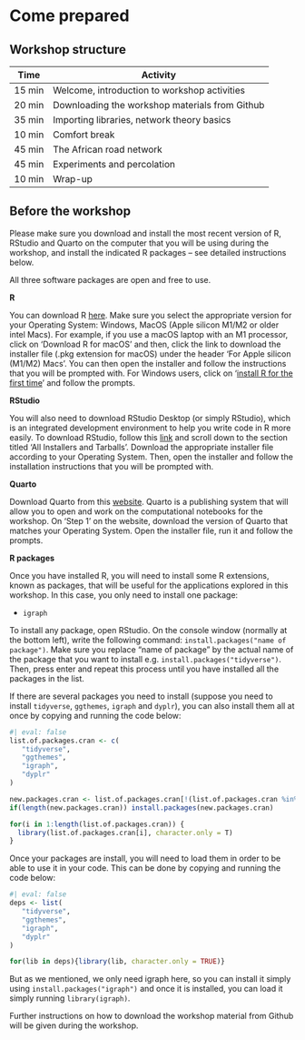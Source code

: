 # Come prepared

## Workshop structure

| Time   | Activity                                       |
|--------|------------------------------------------------|
| 15 min | Welcome, introduction to workshop activities   |
| 20 min | Downloading the workshop materials from Github |
| 35 min | Importing libraries, network theory basics     |
| 10 min | Comfort break                                  |
| 45 min | The African road network                       |
| 45 min | Experiments and percolation                    |
| 10 min | Wrap-up                                        |

## Before the workshop

::: callout-important
Please make sure you download and install the most recent version of R, RStudio and Quarto on the computer that you will be using during the workshop, and install the indicated R packages -- see detailed instructions below.
:::

::: callout-note
All three software packages are open and free to use.
:::

**R**

You can download R [here](https://cran.r-project.org/). Make sure you select the appropriate version for your Operating System: Windows, MacOS (Apple silicon M1/M2 or older intel Macs). For example, if you use a macOS laptop with an M1 processor, click on 'Download R for macOS' and then, click the link to download the installer file (.pkg extension for macOS) under the header 'For Apple silicon (M1/M2) Macs'. You can then open the installer and follow the instructions that you will be prompted with. For Windows users, click on '[install R for the first time](https://cran.r-project.org/bin/windows/base/)' and follow the prompts.

**RStudio**

You will also need to download RStudio Desktop (or simply RStudio), which is an integrated development environment to help you write code in R more easily. To download RStudio, follow this [link](https://posit.co/download/rstudio-desktop/) and scroll down to the section titled 'All Installers and Tarballs'. Download the appropriate installer file according to your Operating System. Then, open the installer and follow the installation instructions that you will be prompted with.

**Quarto**

Download Quarto from this [website](https://quarto.org/docs/get-started/). Quarto is a publishing system that will allow you to open and work on the computational notebooks for the workshop. On 'Step 1' on the website, download the version of Quarto that matches your Operating System. Open the installer file, run it and follow the prompts.

**R packages**

Once you have installed R, you will need to install some R extensions, known as packages, that will be useful for the applications explored in this workshop. In this case, you only need to install one package:

-   `igraph`

To install any package, open RStudio. On the console window (normally at the bottom left), write the following command: `install.packages("name of package")`. Make sure you replace "name of package" by the actual name of the package that you want to install e.g. `install.packages("tidyverse")`. Then, press enter and repeat this process until you have installed all the packages in the list.

If there are several packages you need to install (suppose you need to install `tidyverse`, `ggthemes`, `igraph` and `dyplr`), you can also install them all at once by copying and running the code below:

```r
#| eval: false
list.of.packages.cran <- c(
   "tidyverse",
   "ggthemes",
   "igraph",
   "dyplr"
)

new.packages.cran <- list.of.packages.cran[!(list.of.packages.cran %in% installed.packages()[,"Package"])]
if(length(new.packages.cran)) install.packages(new.packages.cran)

for(i in 1:length(list.of.packages.cran)) {
  library(list.of.packages.cran[i], character.only = T)
}
```

Once your packages are install, you will need to load them in order to be able to use it in your code. This can be done by copying and running the code below:

```r
#| eval: false
deps <- list(
   "tidyverse",
   "ggthemes",
   "igraph",
   "dyplr"
)

for(lib in deps){library(lib, character.only = TRUE)}
```

But as we mentioned, we only need igraph here, so you can install it simply using `install.packages("igraph")` and once it is installed, you can load it simply running `library(igraph)`.

::: callout-important
Further instructions on how to download the workshop material from Github will be given during the workshop.
:::
